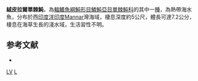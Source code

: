 {{Speciesbox
| taxon = Lalmohania velutina
| binomial_authority = [[Hutchins|Hutchins]], 1994
| status = NE
| status_system = IUCN3.1
}}

'''絨皮拉爾單棘魨'''，為[[輻鰭魚綱|輻鰭魚綱]][[魨形目|魨形目]][[鱗魨亞目|鱗魨亞目]][[單棘魨科|單棘魨科]]的其中一[[種|種]]，為熱帶海水魚，分布於西[[印度洋|印度洋]][[印度|印度]]Mannar灣海域，棲息深度約5公尺，體長可達7.2公分，棲息在海草生長的淺水域，生活習性不明。

==参考文献==
*{{FishBase_species|genus=Lalmohania|species=velutina|year=2014|month=3}}

{{魚類小作品}}
{{Taxonbar}}
[[Category:單棘魨科|LV]]
[[Category:1994年描述的鱼类|L]]